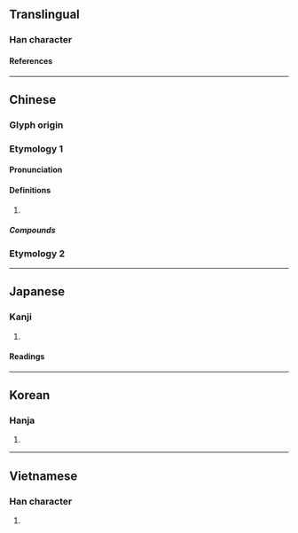 {{character info/new}}
==Translingual==

===Han character===
{{Han char|rn=20|rad=勹|as=07|sn=9|four=27220|canj=PIJB|ids=⿹勹甫}}

====References====
{{Han ref|kx=0151.170|dkj=02527|dj=0340.230|hdz=10259.040|uh=530D}}

----

==Chinese==
{{zh-forms}}

===Glyph origin===
{{Han etym}}
===Etymology 1===
====Pronunciation====
{{zh-pron
|m=pú
|c=pou4
|mn=ml:phô͘/tw:pô͘
|mc=y
|oc=y
|ma=
|cat=v
}}

====Definitions====
{{zh-hanzi}}

# {{zh-only|匍匐}}

=====Compounds=====
{{zh-der|匍伏|匍匐前進|匍匐莖|匍匐奔喪|壽陵匍匐|匍匐之救|匍匐}}

===Etymology 2===
{{zh-see|撫|v}}
----

==Japanese==

===Kanji===
{{ja-kanji|grade=|rs=勹07}}

# {{defn|lang=ja|sort=勹07}}

====Readings====
{{ja-readings
|on=ほ
|kun=はう
}}

----

==Korean==

===Hanja===
{{ko-hanja|포}}

# {{defn|lang=ko|sort=勹07}}

----

==Vietnamese==

===Han character===
{{vi-readings|rs=勹07|reading=bò}}

# {{defn|lang=vi|sort=勹07}}